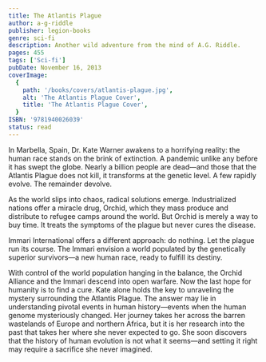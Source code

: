```yaml
---
title: The Atlantis Plague
author: a-g-riddle
publisher: legion-books
genre: sci-fi
description: Another wild adventure from the mind of A.G. Riddle.
pages: 455
tags: ['Sci-fi']
pubDate: November 16, 2013
coverImage:
  {
    path: '/books/covers/atlantis-plague.jpg',
    alt: 'The Atlantis Plague Cover',
    title: 'The Atlantis Plague Cover',
  }
ISBN: '9781940026039'
status: read
---
```


In Marbella, Spain, Dr. Kate Warner awakens to a horrifying reality: the human race stands on the brink of extinction. A pandemic unlike any before it has swept the globe. Nearly a billion people are dead—and those that the Atlantis Plague does not kill, it transforms at the genetic level. A few rapidly evolve. The remainder devolve.

As the world slips into chaos, radical solutions emerge. Industrialized nations offer a miracle drug, Orchid, which they mass produce and distribute to refugee camps around the world. But Orchid is merely a way to buy time. It treats the symptoms of the plague but never cures the disease.

Immari International offers a different approach: do nothing. Let the plague run its course. The Immari envision a world populated by the genetically superior survivors—a new human race, ready to fulfill its destiny.

With control of the world population hanging in the balance, the Orchid Alliance and the Immari descend into open warfare. Now the last hope for humanity is to find a cure. Kate alone holds the key to unraveling the mystery surrounding the Atlantis Plague. The answer may lie in understanding pivotal events in human history—events when the human genome mysteriously changed. Her journey takes her across the barren wastelands of Europe and northern Africa, but it is her research into the past that takes her where she never expected to go. She soon discovers that the history of human evolution is not what it seems—and setting it right may require a sacrifice she never imagined.
